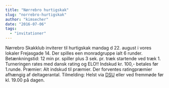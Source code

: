 ```yaml
---
title: "Nørrebro hurtigskak"
slug: "norrebro-hurtigskak"
author: "kimsecher"
date: "2016-07-06"
tags: 
  - "invitationer"
---
```


Nørrebro Skakklub inviterer til hurtigskak mandag d 22. august i vores lokaler Frejasgade 14. Der spilles een monradgruppe ialt 6 runder. Betænkningstid: 12 min pr. spiller plus 3 sek. pr. træk startende ved træk 1. Turneringen rates med dansk rating og ELO!! Indskud kr. 100,- betales før 1.runde. Præmier: Alt indskud til præmier. Der forventes ratingpræmier afhængig af deltagerantal. Tilmelding: Helst via [DSU](https://turnering.skak.dk/TournamentActive/Details?tourId=23608) eller ved fremmøde før kl. 19.00 på dagen.
